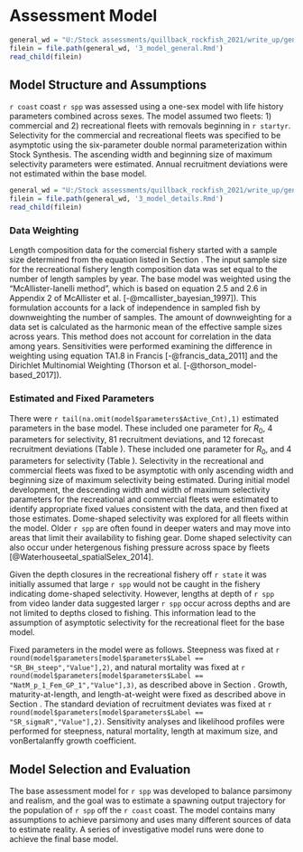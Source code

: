 # Assessment Model

<!-- Summary of Previous Assessments and Bridging analysis -->

```r
general_wd = "U:/Stock assessments/quillback_rockfish_2021/write_up/general_text"
filein = file.path(general_wd, '3_model_general.Rmd')
read_child(filein)
```

## Model Structure and Assumptions

`r coast` coast `r spp` was assessed using a one-sex model with life history parameters combined across sexes. The model assumed two fleets: 1) commercial and 2) recreational fleets with removals beginning in `r startyr`. Selectivity for the commercial and recreational fleets was specified to be asymptotic using the six-parameter double normal parameterization within Stock Synthesis. The ascending width and beginning size of maximum selectivity parameters were estimated. Annual recruitment deviations were not estimated within the base model.

<!-- Modeling Platform and Structure and Priors and Data Weighting -->

```r
general_wd = "U:/Stock assessments/quillback_rockfish_2021/write_up/general_text"
filein = file.path(general_wd, '3_model_details.Rmd')
read_child(filein)
```

### Data Weighting

Length composition data for the comercial fishery started with a sample size determined from the equation listed in Section \ref{commercial-data}. The input sample size for the recreational fishery length composition data was set equal to the number of length samples by year. The base model was weighted using the "McAllister-Ianelli method", which is based on equation 2.5 and 2.6 in Appendix 2 of McAllister et al. [-@mcallister_bayesian_1997]). This formulation accounts for a lack of independence in sampled fish by downweighting the number of samples. The amount of downweighting for a data set is calculated as the harmonic mean of the effective sample sizes across years. This method does not account for correlation in the data among years. Sensitivities were performed examining the difference in weighting using equation TA1.8 in Francis [-@francis_data_2011] and the Dirichlet Multinomial Weighting (Thorson et al. [-@thorson_model-based_2017]).

### Estimated and Fixed Parameters

There were `r tail(na.omit(model$parameters$Active_Cnt),1)` estimated parameters in the base model. These included one parameter for $R_0$, 4 parameters for selectivity, 81 recruitment deviations, and 12 forecast recruitment deviations (Table \ref{tab:params}). These included one parameter for $R_0$, and 4 parameters for selectivity (Table \ref{tab:params}). Selectivity in the recreational and commercial fleets was fixed to be asymptotic with only ascending width and beginning size of maximum selectivity being estimated. During initial model development, the descending width and width of maximum selectivity parameters for the recreational and commercial fleets were estimated to identify appropriate fixed values consistent with the data, and then fixed at those estimates. Dome-shaped selectivity was explored for all fleets within the model. Older `r spp` are often found in deeper waters and may move into areas that limit their availability to fishing gear. Dome shaped selectivity can also occur under hetergenous fishing pressure across space by fleets [@Waterhouseetal_spatialSelex_2014]. 

Given the depth closures in the recreational fishery off `r state` it was initially assumed that large `r spp` would not be caught in the fishery indicating dome-shaped selectivity. However, lengths at depth of `r spp` from video lander data suggested larger `r spp` occur across depths and are not limited to depths closed to fishing. This information lead to the assumption of asymptotic selectivity for the recreational fleet for the base model.       

Fixed parameters in the model were as follows. Steepness was fixed at `r round(model$parameters[model$parameters$Label == "SR_BH_steep","Value"],2)`, and natural mortality was fixed at `r round(model$parameters[model$parameters$Label == "NatM_p_1_Fem_GP_1","Value"],3)`, as described above in Section \ref{priors}. Growth, maturity-at-length, and length-at-weight were fixed as described above in Section \ref{biological-data}. The standard deviation of recruitment deviates was fixed at `r round(model$parameters[model$parameters$Label == "SR_sigmaR","Value"],2)`. Sensitivity analyses and likelihood profiles were performed for steepness, natural mortality, length at maximum size, and vonBertalanffy growth coefficient. 

## Model Selection and Evaluation

The base assessment model for `r spp` was developed to balance parsimony and realism, and the goal was to estimate a spawning output trajectory for the population of `r spp` off the `r coast` coast. The model contains many assumptions to achieve parsimony and uses many different sources of data to estimate reality. A series of investigative model runs were done to achieve the final base model.


